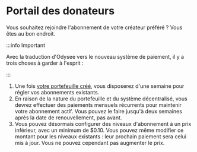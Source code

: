 # Portail des donateurs

Vous souhaitez rejoindre l'abonnement de votre créateur préféré ? Vous êtes au bon endroit.

:::info Important

Avec la traduction d'Odysee vers le nouveau système de paiement, il y a trois choses à garder à l'esprit :

:::

1. Une fois [votre portefeuille créé](https://help.odysee.tv/fr/category-monetization/setup), vous disposerez d'une semaine pour régler vos abonnements existants.
2. En raison de la nature du portefeuille et du système décentralisé, vous devrez effectuer des paiements mensuels récurrents pour maintenir votre abonnement actif. Vous pouvez le faire jusqu'à deux semaines après la date de renouvellement, pas avant.
3. Vous pouvez désormais configurer des niveaux d'abonnement à un prix inférieur, avec un minimum de $0.10. Vous pouvez même modifier ce montant pour les niveaux existants : leur prochain paiement sera celui mis à jour. Vous ne pouvez cependant pas augmenter le prix.

<CategoryCards/>
